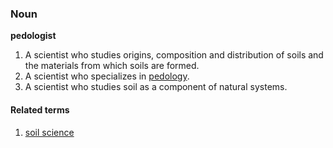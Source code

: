 ===Noun===
'''pedologist'''
# A scientist who studies origins, composition and distribution of soils and the materials from which soils are formed.
# A scientist who specializes in [[pedology]].
# A scientist who studies soil as a component of natural systems.

====Related terms====
# [[soil science]]